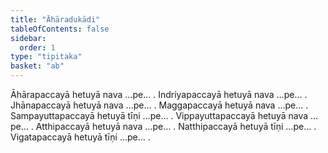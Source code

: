 ```yaml
---
title: "Āhāradukādi"
tableOfContents: false
sidebar:
  order: 1
type: "tipitaka"
basket: "ab"
---
```



<DynamicBreadcrumb />

<Division number="32">

<Paragraph number="194">
Āhārapaccayā hetuyā nava …pe… .
</Paragraph>

<Paragraph number="195">
Indriyapaccayā hetuyā nava …pe… .
</Paragraph>

<Paragraph number="196">
Jhānapaccayā hetuyā nava …pe… .
</Paragraph>

<Paragraph number="197">
Maggapaccayā hetuyā nava …pe… .
</Paragraph>

<Paragraph number="198">
Sampayuttapaccayā hetuyā tīṇi …pe… .
</Paragraph>

<Paragraph number="199">
Vippayuttapaccayā hetuyā nava …pe… .
</Paragraph>

<Paragraph number="200">
Atthipaccayā hetuyā nava …pe… .
</Paragraph>

<Paragraph number="201">
Natthipaccayā hetuyā tīṇi …pe… .
</Paragraph>

<Paragraph number="202">
Vigatapaccayā hetuyā tīṇi …pe… .
</Paragraph>
</Division>